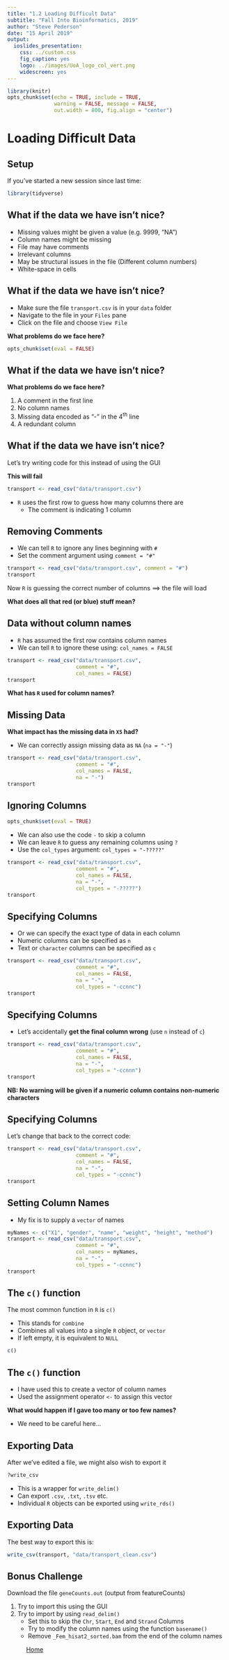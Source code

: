 ```yaml
---
title: "1.2 Loading Difficult Data"
subtitle: "Fall Into Bioinformatics, 2019"
author: "Steve Pederson"
date: "15 April 2019"
output:
  ioslides_presentation: 
    css: ../custom.css
    fig_caption: yes
    logo: ../images/UoA_logo_col_vert.png
    widescreen: yes
---
```


```r
library(knitr)
opts_chunk$set(echo = TRUE, include = TRUE, 
               warning = FALSE, message = FALSE, 
               out.width = 800, fig.align = "center")
```

# Loading Difficult Data

## Setup

If you've started a new session since last time:

```r
library(tidyverse)
```


## What if the data we have isn't nice?

- Missing values might be given a value (e.g. 9999, "NA")
- Column names might be missing
- File may have comments
- Irrelevant columns
- May be structural issues in the file (Different column numbers)
- White-space in cells

## What if the data we have isn't nice?

- Make sure the file `transport.csv` is in your `data` folder
- Navigate to the file in your `Files` pane
- Click on the file and choose `View File`

**What problems do we face here?**

```r
opts_chunk$set(eval = FALSE)
```

## What if the data we have isn't nice? 

**What problems do we face here?**

1. A comment in the first line
2. No column names
3. Missing data encoded as "-" in the 4^th^ line
4. A redundant column

## What if the data we have isn't nice? 

Let's try writing code for this instead of using the GUI

**This will fail**

```r
transport <- read_csv("data/transport.csv")
```

- `R` uses the first row to guess how many columns there are
    - The comment is indicating 1 column
    
## Removing Comments

- We can tell `R` to ignore any lines beginning with `#`
- Set the comment argument using `comment = "#"`

```r
transport <- read_csv("data/transport.csv", comment = "#")
transport
```

 Now `R` is guessing the correct number of columns $\implies$ the file will load

**What does all that red (or blue) stuff mean?**

## Data without column names

- `R` has assumed the first row contains column names
- We can tell `R` to ignore these using: `col_names = FALSE`

```r
transport <- read_csv("data/transport.csv", 
                      comment = "#", 
                      col_names = FALSE)
transport
```

**What has `R` used for column names?** 

## Missing Data

**What impact has the missing data in `X5` had?**

- We can correctly assign missing data as `NA` (`na = "-"`)

```r
transport <- read_csv("data/transport.csv", 
                      comment = "#", 
                      col_names = FALSE, 
                      na = "-")
transport
```

## Ignoring Columns

```r
opts_chunk$set(eval = TRUE)
```

- We can also use the code `-` to skip a column
- We can leave `R` to guess any remaining columns using `?`
- Use the `col_types` argument: `col_types = "-?????"`

```r
transport <- read_csv("data/transport.csv",
                      comment = "#", 
                      col_names = FALSE, 
                      na = "-", 
                      col_types = "-?????")
transport
```

## Specifying Columns

- Or we can specify the exact type of data in each column
- Numeric columns can be specified as `n`
- Text or `character` columns can be specified as `c`

```r
transport <- read_csv("data/transport.csv", 
                      comment = "#", 
                      col_names = FALSE, 
                      na = "-", 
                      col_types = "-ccnnc")
transport
```

## Specifying Columns

- Let's accidentally **get the final column wrong** (use `n` instead of `c`)

```r
transport <- read_csv("data/transport.csv",
                      comment = "#", 
                      col_names = FALSE, 
                      na = "-",
                      col_types = "-ccnnn")
transport
```

**NB: No warning will be given if a numeric column contains non-numeric characters**


## Specifying Columns

Let's change that back to the correct code:

```r
transport <- read_csv("data/transport.csv", 
                      comment = "#", 
                      col_names = FALSE, 
                      na = "-", 
                      col_types = "-ccnnc")
transport
```

## Setting Column Names

- My fix is to supply a `vector` of names

```r
myNames <- c("X1", "gender", "name", "weight", "height", "method")
transport <- read_csv("data/transport.csv", 
                      comment = "#", 
                      col_names = myNames, 
                      na = "-", 
                      col_types = "-ccnnc")
transport
```


## The `c()` function

The most common function in `R` is `c()`

- This stands for `combine`
- Combines all values into a single `R` object, or `vector`
- If left empty, it is equivalent to `NULL`

```r
c()
```

## The `c()` function

- I have used this to create a vector of column names 
- Used the assignment operator `<-` to assign this vector

**What would happen if I gave too many or too few names?**

- We need to be careful here...

## Exporting Data

After we've edited a file, we might also wish to export it

```r
?write_csv
```

- This is a wrapper for `write_delim()`
- Can export `.csv`, `.txt`, `.tsv` etc.
- Individual `R` objects can be exported using `write_rds()`

## Exporting Data

The best way to export this is:

```r
write_csv(transport, "data/transport_clean.csv")
```

## Bonus Challenge

Download the file `geneCounts.out` (output from featureCounts)

1. Try to import this using the GUI
2. Try to import by using `read_delim()`
    + Set this to skip the `Chr`, `Start`, `End` and `Strand` Columns
    + Try to modify the column names using the function `basename()`
    + Remove `_Fem_hisat2_sorted.bam` from the end of the column names

<div class="footer" style="text-align:center;width:25%">
[Home](http://uofabioinformaticshub.github.io/Intro_R_FIB_2019)
</div>